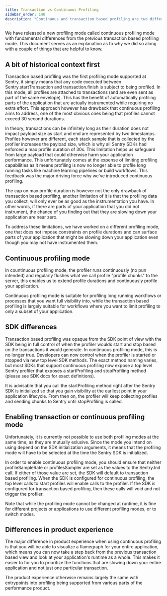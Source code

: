 ```yaml
---
title: Transaction vs Continuous Profiling
sidebar_order: 140
description: "Continuous and transaction based profiling are two different modes with which you can profile the runtime of your application. This document serves as an explanation as to why we did it and what it enables."
---
```


<Note>
We have released a new profiling mode called continuous profiling mode with fundamental differences from the previous transaction based profiling mode. This document serves as an explanation as to why we did so along with a couple of things that are helpful to know.
</Note>

## A bit of historical context first

Transaction based profiling was the first profiling mode supported at Sentry, it  simply means that any code executed between Sentry.startTransaction and transaction.finish is subject to being profiled. In this mode, all profiles are attached to transactions (and are even sent as part of the same envelope). This has the benefit of automatically profiling parts of the application that are actually instrumented while requiring no extra effort. This approach however has drawback that continuous profiling aims to address, one of the most obvious ones being that profiles cannot exceed 30 second durations.

In theory, transactions can be infinitely long as their duration does not impact payload size as start and end are represented by two timestamps. Profiles however are different, each stack sample that is collected by the profiler increases the payload size, which is why all Sentry SDKs had enforced a max profile duration of 30s. This limitation helps us safeguard from large payload that could otherwise harm your application performance. This unfortunately comes at the expense of limiting profiling capabilities as it means profiling is now no longer able to profile long running tasks like machine learning pipelines or build workflows. This feedback was the major driving force why we've introduced continuous profiling.

The cap on max profile duration is however not the only drawback of transaction based profiling, another limitation of it is that the profiling data you collect, will only ever be as good as the instrumentation you have. In other words, if there are parts of your application that you did not instrument, the chance of you finding out that they are slowing down your application are near zero.

To address these limitations, we have worked on a different profiling mode, one that does not impose constraints on profile durations and can surface parts of your application that might be slowing down your application even though you may not have instrumented them.

## Continuous profiling mode

In countinuous profiling mode, the profiler runs continuously (no pun intended) and regularly flushes what we call profile "profile chunks" to the server, this enables us to extend profile durations and continuously profile your application.

Continuous profiling mode is suitable for profiling long running workflows or processes that you want full visibility into, while the transaction based profiling is largely suitable for workflows where you want to limit profiling to only a subset of your application.


## SDK differences

Transaction based profiling was opaque from the SDK point of view with the SDK being in full control of when the profiler woulds start and stop based on the transactions it would generate. In continuous profiling mode, this is no longer true. Developers can now control when the profiler is started or stopped via new top level SDK methods. The exact method naming varies, but most SDKs that support continuous profiling now expose a top level Sentry.profiler that exposes a startProfiling and stopProfiling method (please see SDK docs for exact definitions).

It is advisable that you call the startProfiling method right after the Sentry SDK is initialized so that you gain visibility at the earliest point in your application lifecycle. From then on, the profiler will keep collecting profiles and sending chunks to Sentry until stopProfiling is called.

## Enabling transaction or continuous profiling mode

Unfortunately, it is currently not possible to use both profiling modes at the same time, as they are mutually exlusive. Since the mode you intend on using depend on the SDK initialization arguments, it means that the profiling mode will have to be selected at the time the Sentry SDK is initialized.

In order to enable continuous profiling mode, you should ensure that neither profileSampleRate or profilesSampler are set as the values to the Sentry.Init call. If either of those value are set, the SDK will default to transaction based profiling. When the SDK is configured for continuous profiling, the top level calls to start profiles will enable calls to the profiler. If the SDK is configured for transaction based profiling, then these calls will void and not trigger the profiler.

Note that while the profiling mode cannot be changed at runtime, it is fine for different projects or applications to use different profiling modes, or to switch modes.

## Differences in product experience

The major difference in product experience when using continuous profiling is that you will be able to visualize a flamegraph for your entire application, which means you can now take a step back from the previous transaction based view and look at your application's runtime as a whole. This makes it easier to for you to prioritize the functions that are slowing down your entire application and not just one particular transaction.

The product experience otherwise remains largely the same with entrypoints into profiling being supported from various parts of the performance product.
